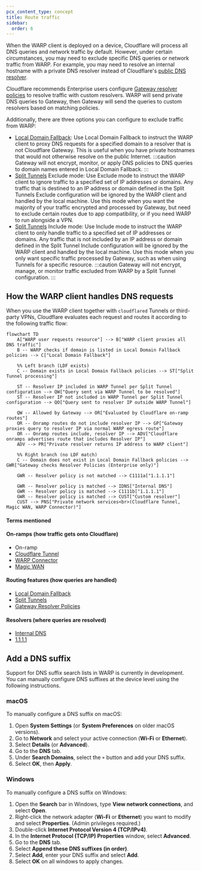 ```yaml
---
pcx_content_type: concept
title: Route traffic
sidebar:
  order: 6
---
```



When the WARP client is deployed on a device, Cloudflare will process all DNS queries and network traffic by default. However, under certain circumstances, you may need to exclude specific DNS queries or network traffic from WARP. For example, you may need to resolve an internal hostname with a private DNS resolver instead of Cloudflare's [public DNS resolver](/1.1.1.1/).

Cloudflare recommends Enterprise users configure [Gateway resolver policies](/cloudflare-one/policies/gateway/resolver-policies/) to resolve traffic with custom resolvers. WARP will send private DNS queries to Gateway, then Gateway will send the queries to custom resolvers based on matching policies.

Additionally, there are three options you can configure to exclude traffic from WARP:

- [Local Domain Fallback](/cloudflare-one/connections/connect-devices/warp/configure-warp/route-traffic/local-domains/): Use Local Domain Fallback to instruct the WARP client to proxy DNS requests for a specified domain to a resolver that is not Cloudflare Gateway. This is useful when you have private hostnames that would not otherwise resolve on the public Internet.
  :::caution
  Gateway will not encrypt, monitor, or apply DNS policies to DNS queries to domain names entered in Local Domain Fallback.
  :::
- [Split Tunnels](/cloudflare-one/connections/connect-devices/warp/configure-warp/route-traffic/split-tunnels/) Exclude mode: Use Exclude mode to instruct the WARP client to ignore traffic to a specified set of IP addresses or domains. Any traffic that is destined to an IP address or domain defined in the Split Tunnels Exclude configuration will be ignored by the WARP client and handled by the local machine. Use this mode when you want the majority of your traffic encrypted and processed by Gateway, but need to exclude certain routes due to app compatibility, or if you need WARP to run alongside a VPN.
- [Split Tunnels](/cloudflare-one/connections/connect-devices/warp/configure-warp/route-traffic/split-tunnels/) Include mode: Use Include mode to instruct the WARP client to only handle traffic to a specified set of IP addresses or domains. Any traffic that is not included by an IP address or domain defined in the Split Tunnel Include configuration will be ignored by the WARP client and handled by the local machine. Use this mode when you only want specific traffic processed by Gateway, such as when using Tunnels for a specific resource.
  :::caution
  Gateway will not encrypt, manage, or monitor traffic excluded from WARP by a Split Tunnel configuration.
  :::

## How the WARP client handles DNS requests

When you use the WARP client together with `cloudflared` Tunnels or third-party VPNs, Cloudflare evaluates each request and routes it according to the following traffic flow:

```mermaid
flowchart TD
    A["WARP user requests resource"] --> B["WARP client proxies all DNS traffic"]
    B -- WARP checks if domain is listed in Local Domain Fallback policies --> C["Local Domain Fallback"]

    %% Left branch (LDF exists)
    C -- Domain exists in Local Domain Fallback policies --> ST["Split Tunnel processing"]

    ST -- Resolver IP included in WARP Tunnel per Split Tunnel configuration --> QW["Query sent via WARP Tunnel to be resolved"]
    ST -- Resolver IP not included in WARP Tunnel per Split Tunnel configuration --> QO["Query sent to resolver IP outside WARP Tunnel"]

    QW -- Allowed by Gateway --> OR["Evaluated by Cloudflare on-ramp routes"]
    OR -- Onramp routes do not include resolver IP --> GP["Gateway proxies query to resolver IP via normal WARP egress route"]
    OR -- Onramp routes include, resolver IP --> ADV["Cloudflare onramps advertises route that includes Resolver IP"]
    ADV --> PR["Private resolver returns IP address to WARP client"]

    %% Right branch (no LDF match)
    C -- Domain does not exist in Local Domain Fallback policies --> GWR["Gateway checks Resolver Policies (Enterprise only)"]

    GWR -- Resolver policy is not matched --> C1111a["1.1.1.1"]

    GWR -- Resolver policy is matched --> IDNS["Internal DNS"]
    GWR -- Resolver policy is matched --> C1111b["1.1.1.1"]
    GWR -- Resolver policy is matched --> CUST["Custom resolver"]
    CUST --> PNS["Private network services<br>(Cloudflare Tunnel, Magic WAN, WARP Connector)"]
```
#### Terms mentioned
####  On-ramps (how traffic gets onto Cloudflare)
- <GlossaryTooltip term = "on-ramp">On-ramp</GlossaryTooltip>
- [Cloudflare Tunnel](/cloudflare-one/connections/connect-networks/)
- [WARP Connector](/cloudflare-one/connections/connect-networks/private-net/warp-connector/)
- [Magic WAN](/magic-wan/)

#### Routing features (how queries are handled)
- [Local Domain Fallback](/cloudflare-one/connections/connect-devices/warp/configure-warp/route-traffic/local-domains/)
- [Split Tunnels](/cloudflare-one/connections/connect-devices/warp/configure-warp/route-traffic/split-tunnels/)
- [Gateway Resolver Policies](/cloudflare-one/policies/gateway/resolver-policies/)

#### Resolvers (where queries are resolved)
- [Internal DNS](/dns/internal-dns/)
- [1.1.1.1](/1.1.1.1/)



## Add a DNS suffix

Support for DNS suffix search lists in WARP is currently in development. You can manually configure DNS suffixes at the device level using the following instructions.

### macOS

To manually configure a DNS suffix on macOS:

1. Open **System Settings** (or **System Preferences** on older macOS versions).
2. Go to **Network** and select your active connection (**Wi-Fi** or **Ethernet**).
3. Select **Details** (or **Advanced**).
4. Go to the **DNS** tab.
5. Under **Search Domains**, select the `+` button and add your DNS suffix.
6. Select **OK**, then **Apply**.

### Windows

To manually configure a DNS suffix on Windows:

1. Open the **Search** bar in Windows, type **View network connections**, and select **Open**.
2. Right-click the network adapter (**Wi-Fi** or **Ethernet**) you want to modify and select **Properties**. (Admin privileges required.)
3. Double-click **Internet Protocol Version 4 (TCP/IPv4)**.
4. In the **Internet Protocol (TCP/IP) Properties** window, select **Advanced**.
5. Go to the **DNS** tab.
6. Select **Append these DNS suffixes (in order)**.
7. Select **Add**, enter your DNS suffix and select **Add**.
8. Select **OK** on all windows to apply changes.
